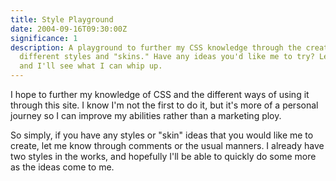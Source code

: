 ```yaml
---
title: Style Playground
date: 2004-09-16T09:30:00Z
significance: 1
description: A playground to further my CSS knowledge through the creation of
  different styles and "skins." Have any ideas you'd like me to try? Let me know
  and I'll see what I can whip up.
---
```


I hope to further my knowledge of CSS and the different ways of using it through this site. I know I'm not the first to do it, but it's more of a personal journey so I can improve my abilities rather than a marketing ploy.

So simply, if you have any styles or "skin" ideas that you would like me to create, let me know through comments or the usual manners. I already have two styles in the works, and hopefully I'll be able to quickly do some more as the ideas come to me.
